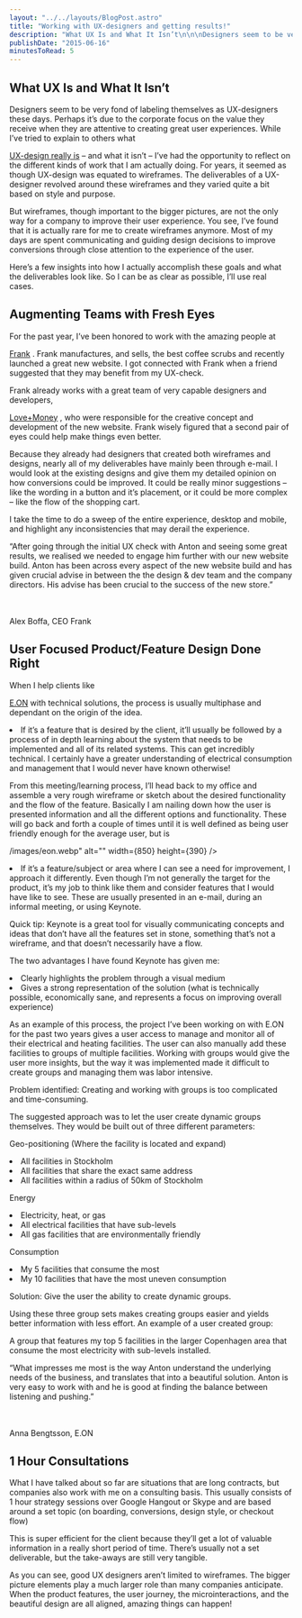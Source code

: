 ```yaml
---
layout: "../../layouts/BlogPost.astro"
title: "Working with UX-designers and getting results!"
description: "What UX Is and What It Isn’t\n\n\nDesigners seem to be very fond of labeling themselves as UX-designers these days. Perhaps it’s due to the corporate focus on the value they receive when they are attentive to creating great user experiences. While I’ve tried to explain to others what UX-design really is – and what it isn’t – I’ve had the opportunity to reflect on the different kinds of work that I am actually doing. For years, it seemed as though UX-design was equated to wireframes. The deliverable"
publishDate: "2015-06-16"
minutesToRead: 5
---
```


<h2 id="what-ux-is-and-what-it-isn%E2%80%99t">What UX Is and What It Isn’t</h>
</h2>
<p>Designers seem to be very fond of labeling themselves as UX-designers these days. Perhaps it’s due to the corporate focus on the value they receive when they are attentive to creating great user experiences. While I’ve tried to explain to others what </p>
<a href="https://www.antonsten.com/ux-design-explained/">UX-design really is</a>
 – and what it isn’t – I’ve had the opportunity to reflect on the different kinds of work that I am actually doing. For years, it seemed as though UX-design was equated to wireframes. The deliverables of a UX-designer revolved around these wireframes and they varied quite a bit based on style and purpose.</p>
<p>But wireframes, though important to the bigger pictures, are not the only way for a company to improve their user experience. You see, I’ve found that it is actually rare for me to create wireframes anymore. Most of my days are spent communicating and guiding design decisions to improve conversions through close attention to the experience of the user.</p>
<p>Here’s a few insights into how I actually accomplish these goals and what the deliverables look like. So I can be as clear as possible, I’ll use real cases.</p>
<h2 id="augmenting-teams-with-fresh-eyes">Augmenting Teams with Fresh Eyes</h>
</h2>
<p>For the past year, I’ve been honored to work with the amazing people at </p>
<a href="http://www.frankbody.com/?ref="antonsten".com" target="_blank">Frank</a>
 . Frank manufactures, and sells, the best coffee scrubs and recently launched a great new website. I got connected with Frank when a friend suggested that they may benefit from my UX-check.</p>
<p>Frank already works with a great team of very capable designers and developers, </p>
<a href="http://loveandmoney.agency/?ref="antonsten".com" target="_blank">Love+Money</a>
 , who were responsible for the creative concept and development of the new website. Frank wisely figured that a second pair of eyes could help make things even better.</p>
<MDXImage src="/images/frank.webp" alt="r of eyes could help make things even better - Frank" width={1000} height={662} />
<p>Because they already had designers that created both wireframes and designs, nearly all of my deliverables have mainly been through e-mail. I would look at the existing designs and give them my detailed opinion on how conversions could be improved. It could be really minor suggestions – like the wording in a button and it’s placement, or it could be more complex – like the flow of the shopping cart.</p>
<p>I take the time to do a sweep of the entire experience, desktop and mobile, and highlight any inconsistencies that may derail the experience.</p>
<div class="blockquote">
</div>
<div>
<p>“After going through the initial UX check with Anton and seeing some great results, we realised we needed to engage him further with our new website build. Anton has been across every aspect of the new website build and has given crucial advise in between the the design &amp; dev team and the company directors. His advise has been crucial to the success of the new store.” </p>
<br>
<br>Alex Boffa, CEO Frank </br>
</div>
<h2 id="user-focused-productfeature-design-done-right">User Focused Product/Feature Design Done Right</h>
</h2>
<p>When I help clients like </p>
<a href="http://www.eon.se/?ref="antonsten".com" target="_blank">E.ON</a>
 with technical solutions, the process is usually multiphase and dependant on the origin of the idea.</p>
<ul>
</ul>
<li>If it’s a feature that is desired by the client, it’ll usually be followed by a process of in depth learning about the system that needs to be implemented and all of its related systems. This can get incredibly technical. I certainly have a greater understanding of electrical consumption and management that I would never have known otherwise! 
<p>From this meeting/learning process, I’ll head back to my office and assemble a very rough wireframe or sketch about the desired functionality and the flow of the feature. Basically I am nailing down how the user is presented information and all the different options and functionality. These will go back and forth a couple of times until it is well defined as being user friendly enough for the average user, but is </p>
<MDXImage src="/images/eon.webp" alt="user friendly enough for the average user, but... - Eon" width={850} height={390} />/images/eon.webp" alt="" width={850} height={390} />
<ul>
</ul>
<li>If it’s a feature/subject or area where I can see a need for improvement, I approach it differently. Even though I’m not generally the target for the product, it’s my job to think like them and consider features that I would have like to see. These are usually presented in an e-mail, during an informal meeting, or using Keynote. 
<div class="blockquote">
</div>
<div>
<p>Quick tip: Keynote is a great tool for visually communicating concepts and ideas that don’t have all the features set in stone, something that’s not a wireframe, and that doesn’t necessarily have a flow. </p>
</div>
<p>The two advantages I have found Keynote has given me:</p>
<ul>
</ul>
<li>Clearly highlights the problem through a visual medium</li>
<li>Gives a strong representation of the solution (what is technically possible, economically sane, and represents a focus on improving overall experience) </li>
<p>As an example of this process, the project I’ve been working on with E.ON for the past two years gives a user access to manage and monitor all of their electrical and heating facilities. The user can also manually add these facilities to groups of multiple facilities. Working with groups would give the user more insights, but the way it was implemented made it difficult to create groups and managing them was labor intensive.</p>
<p>Problem identified: Creating and working with groups is too complicated and time-consuming.</p>
<p>The suggested approach was to let the user create dynamic groups themselves. They would be built out of three different parameters:</p>
<p>Geo-positioning (Where the facility is located and expand)</p>
<ul>
</ul>
<li>All facilities in Stockholm</li>
<li>All facilities that share the exact same address</l>
</li>
<li>All facilities within a radius of 50km of Stockholm </li>
<p>Energy</p>
<ul>
</ul>
<li>Electricity, heat, or gas</li>
<li>All electrical facilities that have sub-levels</l>
</li>
<li>All gas facilities that are environmentally friendly </li>
<p>Consumption</p>
<ul>
</ul>
<li>My 5 facilities that consume the most</li>
<li>My 10 facilities that have the most uneven consumption </li>
<p>Solution: Give the user the ability to create dynamic groups.</p>
<p>Using these three group sets makes creating groups easier and yields better information with less effort. An example of a user created group:</p>
<p>A group that features my top 5 facilities in the larger Copenhagen area that consume the most electricity with sub-levels installed.</p>
<div class="blockquote">
</div>
<div>
<p>“What impresses me most is the way Anton understand the underlying needs of the business, and translates that into a beautiful solution. Anton is very easy to work with and he is good at finding the balance between listening and pushing.” </p>
<br>
<br>Anna Bengtsson, E.ON </br>
</div>
<h2 id="1-hour-consultations">1 Hour Consultations</h>
</h2>
<p>What I have talked about so far are situations that are long contracts, but companies also work with me on a consulting basis. This usually consists of 1 hour strategy sessions over Google Hangout or Skype and are based around a set topic (on boarding, conversions, design style, or checkout flow)</p>
<p>This is super efficient for the client because they’ll get a lot of valuable information in a really short period of time. There’s usually not a set deliverable, but the take-aways are still very tangible.</p>
<p>As you can see, good UX designers aren’t limited to wireframes. The bigger picture elements play a much larger role than many companies anticipate. When the product features, the user journey, the microinteractions, and the beautiful design are all aligned, amazing things can happen!</p>
